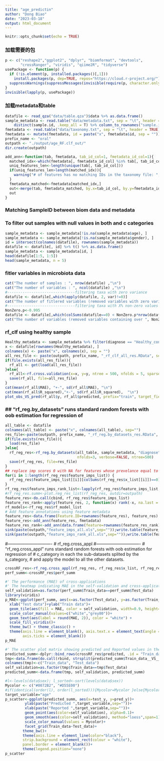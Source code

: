 ```yaml
---
title: "age_predictin"
author: "Dong Biao"
date: "2023-03-18"
output: html_document
---
```


```r
knitr::opts_chunk$set(echo = TRUE)
```

### 加载需要的包
```r
p <- c("reshape2","ggplot2", "dplyr", "biomformat", "devtools", 
       "crossRanger", "viridis", "qiime2R", "tidyverse")
usePackage <- function(p) {
  if (!is.element(p, installed.packages()[,1]))
    install.packages(p, dep=TRUE, repos="https://cloud.r-project.org/")
  suppressWarnings(suppressMessages(invisible(require(p, character.only=TRUE))))
}
invisible(lapply(p, usePackage))
```

### 加载metadata和table
```r
datafile <- read_qza("data/table.qza")$data %>% as.data.frame()
sample_metadata <- read.table("data/metadata.txt", sep = "\t", header = TRUE) %>%
    distinct(sample.id, .keep_all = T) %>% column_to_rownames("sample.id")
fmetadata <- read.table("data/taxonomy.txt", sep = "\t", header = TRUE)
fmetadata <- mutate(fmetadata, id = paste("x", fmetadata$id, sep = ""))
prefix_name <- "oral"
outpath <- "./output/age_RF.clf_out/"
dir.create(outpath)
```


```r
add_ann<-function(tab, fmetadata, tab_id_col=1, fmetadata_id_col=1){
  matched_idx<-which(fmetadata[, fmetadata_id_col] %in% tab[, tab_id_col])
  uniq_features_len<-length(unique(tab[, tab_id_col]))
  if(uniq_features_len>length(matched_idx)){
    warning("# of features has no matching IDs in the taxonomy file: ", uniq_features_len-length(matched_idx), "\n")
  }
  fmetadata_matched<-fmetadata[matched_idx,]
  out<-merge(tab, fmetadata_matched, by.x=tab_id_col, by.y=fmetadata_id_col)
  out
}
```

### Matching SampleID between biom data and metadata
### To filter out samples with null values in both  and c categories
```r
sample_metadata <- sample_metadata[!is.na(sample_metadata$age), ]
sample_metadata <- sample_metadata[!is.na(sample_metadata$gender), ]
id = intersect(colnames(datafile), rownames(sample_metadata))
datafile <- datafile[, id] %>% t() %>% as.data.frame()
sample_metadata <- sample_metadata[id, ]
head(datafile[1:5, 1:5])
head(sample_metadata, n = 5)
```

### fitler variables in microbiota data
```r
cat("The number of samples : ", nrow(datafile) ,"\n")
cat("The number of variables : ", ncol(datafile) ,"\n")
#-------------------------------filtering taxa with zero variance
datafile <- datafile[,which(apply(datafile, 2, var)!=0)]
cat("The number of fitlered variables (removed variables with zero variance) : ", ncol(datafile) ,"\n")
#-------------------------------filtering taxa with X% non-zero values
NonZero.p<-0.995
datafile <- datafile[,which(colSums(datafile==0) < NonZero.p*nrow(datafile))]
cat("The number of variables (removed variables containing over ", NonZero.p," zero) in training data: ", ncol(datafile) ,"\n")
```

### rf_clf using healthy sample
```r
Healthy_metadata <- sample_metadata %>% filter(diagnose == "Healthy_control")
x <- datafile[rownames(Healthy_metadata), ]
colnames(x) <- paste("x", colnames(x), sep = "")
all_res_file <- paste(outpath, prefix_name, "_rf_clf_all_res.RData", sep="")
if(file.exists(all_res_file)){
  rf_all <- get(load(all_res_file))
}else{
  rf_all<-rf.cross.validation(x=x, y=y, ntree = 500, nfolds = 5, sparse=TRUE)
  save(rf_all, file=all_res_file)
}
cat(mean(rf_all$MAE), "+-", sd(rf_all$MAE), "\n")
cat(mean(rf_all$R_squared),"+-", sd(rf_all$R_squared),  "\n")
plot_obs_VS_pred(rf_all$y, rf_all$predicted, prefix="train", target_field="age", span=1, outdir = outpath)
```

### ## "rf_reg.by_datasets" runs standard random forests with oob estimation for regression of
```r
all_table <- datafile
colnames(all_table) <- paste("x", colnames(all_table), sep="")
res_file<-paste(outpath, prefix_name, "_rf_reg.by_datasets_res.RData", sep="")
if(file.exists(res_file)){
  load(res_file)
}else{
  rf_reg_res<-rf_reg.by_datasets(all_table, sample_metadata, "diagnose", "age",
                                 nfolds=3, verbose=FALSE, ntree=500)
  save(rf_reg_res, file=res_file)
}
## replace imp scores 0 with NA for features whose prevelance equal to 0
for(i in 1:length(rf_reg_res$feature_imps_list)) {
  rf_reg_res$feature_imps_list[[i]][colSums(rf_reg_res$x_list[[i]])==0]<-NA
}
rf_reg_res$feature_imps_rank_list<-lapply(rf_reg_res$feature_imps_list, function(i) rank(-i, na.last = "keep"))
#rf_reg_res.summ<-plot.reg_res_list(rf_reg_res, outdir=outpath)
feature_res<-do.call(cbind, rf_reg_res$feature_imps_list)
feature_res_rank<-apply(feature_res, 2, function(x) rank(-x, na.last = "keep"))
rf_models<-rf_reg_res$rf_model_list
# Add feature annotations using feature metadata
feature_res<-data.frame(Feature.ID=rownames(feature_res), feature_res)
feature_res<-add_ann(feature_res, fmetadata)
feature_res_rank<-add_ann(data.frame(feature=rownames(feature_res_rank), feature_res_rank), fmetadata)
sink(paste(outpath,"feature_imps_all.xls",sep=""));write.table(feature_res,quote=FALSE,sep="\t", row.names = F);sink()
sink(paste(outpath,"feature_imps_rank_all.xls",sep=""));write.table(feature_res_rank,quote=FALSE,sep="\t", row.names = F);sink()

```


#-------------------------------
# rf_reg.cross_appl
#-------------------------------
# "rf_reg.cross_appl" runs standard random forests with oob estimation for regression of
# c_category in each the sub-datasets splited by the s_category,
# and apply the model to all the other datasets.
```r
crossRF_res<-rf_reg.cross_appl(rf_reg_res, rf_reg_res$x_list, rf_reg_res$y_list)
perf_summ<-crossRF_res$perf_summ

#' The performance (MAE) of cross-applications
#' The heatmap indicating MAE in the self-validation and cross-applications
self_validation=as.factor(perf_summ$Train_data==perf_summ$Test_data)
library(viridis)
p_MAE<-ggplot(perf_summ, aes(x=as.factor(Test_data), y=as.factor(Train_data), z=MAE)) +
  xlab("Test data")+ylab("Train data")+
  geom_tile(aes(fill = MAE, color = self_validation, width=0.9, height=0.9), size=1) + #
  scale_color_manual(values=c("white","grey80"))+
  geom_text(aes(label = round(MAE, 2)), color = "white") +
  scale_fill_viridis()+
  theme_bw() + theme_classic() +
  theme(axis.line = element_blank(), axis.text.x = element_text(angle = 90),
        axis.ticks = element_blank())
p_MAE

```

```r
#' The scatter plot matrix showing predicted and Reported values in the self-validation and cross-applications
predicted_summ<-dplyr::bind_rows(crossRF_res$predicted, .id = "Train_data__VS__test_data")
tmp<-data.frame(do.call(rbind, strsplit(predicted_summ$Train_data__VS__test_data, "__VS__")))
colnames(tmp)<-c("Train_data", "Test_data")
self_validation=as.factor(tmp$Train_data==tmp$Test_data)
predicted_summ<-data.frame(tmp, self_validation, predicted_summ)

#l<-levels(data$sex); l_sorted<-sort(levels(data$sex))
Mycolor <- c("#0072B2", "#D55E00")
#if(identical(order(l), order(l_sorted))){Mycolor=Mycolor }else{Mycolor=rev(Mycolor)}
target_variable="age"
p_scatter<-ggplot(predicted_summ, aes(x=test_y, y=pred_y))+
         ylab(paste("Predicted ",target_variable,sep=""))+
         xlab(paste("Reported ",target_variable,sep=""))+
         geom_point(aes(color=self_validation), alpha=0.1)+
         geom_smooth(aes(color=self_validation), method="loess",span=1)+
         scale_color_manual(values = Mycolor)+
         facet_grid(Train_data~Test_data)+
        theme_bw()+
        theme(axis.line = element_line(color="black"),
        strip.background = element_rect(colour = "white"),
        panel.border = element_blank())+
        theme(legend.position="none")
p_scatter
```


